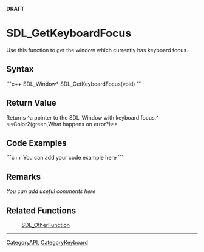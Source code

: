 <!-- pragma section-numbers off -->
<!-- pragma disable-camelcase -->
'''DRAFT'''

= SDL_GetKeyboardFocus =
Use this function to get the window which currently has keyboard focus.


== Syntax ==
```c++
SDL_Window* SDL_GetKeyboardFocus(void)
```

== Return Value ==
Returns ^a pointer to the SDL_Window with keyboard focus.^  <<Color2(green,What happens on error?)>>

== Code Examples ==
```c++
You can add your code example here
```

== Remarks ==
''You can add useful comments here''

== Related Functions ==
:[[SDL_OtherFunction]]

----
[[CategoryAPI]], [[CategoryKeyboard]]
